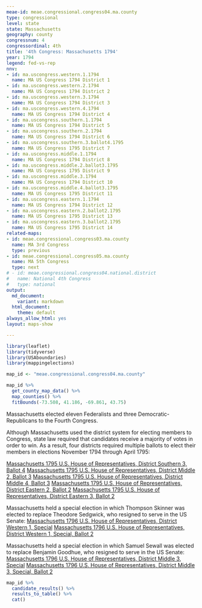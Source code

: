 ```yaml
---
meae-id: meae.congressional.congress04.ma.county
type: congressional
level: state
state: Massachusetts
geography: county
congressnum: 4
congressordinal: 4th
title: '4th Congress: Massachusetts 1794'
year: 1794
legend: fed-vs-rep
nnv:
- id: ma.uscongress.western.1.1794
  name: MA US Congress 1794 District 1
- id: ma.uscongress.western.2.1794
  name: MA US Congress 1794 District 2
- id: ma.uscongress.western.3.1794
  name: MA US Congress 1794 District 3
- id: ma.uscongress.western.4.1794
  name: MA US Congress 1794 District 4
- id: ma.uscongress.southern.1.1794
  name: MA US Congress 1794 District 5
- id: ma.uscongress.southern.2.1794
  name: MA US Congress 1794 District 6
- id: ma.uscongress.southern.3.ballot4.1795
  name: MA US Congress 1795 District 7
- id: ma.uscongress.middle.1.1794
  name: MA US Congress 1794 District 8
- id: ma.uscongress.middle.2.ballot3.1795
  name: MA US Congress 1795 District 9
- id: ma.uscongress.middle.3.1794
  name: MA US Congress 1794 District 10
- id: ma.uscongress.middle.4.ballot3.1795
  name: MA US Congress 1795 District 11
- id: ma.uscongress.eastern.1.1794
  name: MA US Congress 1794 District 12
- id: ma.uscongress.eastern.2.ballot2.1795
  name: MA US Congress 1795 District 13
- id: ma.uscongress.eastern.3.ballot2.1795
  name: MA US Congress 1795 District 14
related-maps:
- id: meae.congressional.congress03.ma.county
  name: MA 3rd Congress
  type: previous
- id: meae.congressional.congress05.ma.county
  name: MA 5th Congress
  type: next
# - id: meae.congressional.congress04.national.district
#   name: National 4th Congress
#   type: national
output:
  md_document:
    variant: markdown
  html_document:
    theme: default
always_allow_html: yes
layout: maps-show

---
```


```r
library(leaflet)
library(tidyverse)
library(USAboundaries)
library(mappingelections)

map_id <- "meae.congressional.congress04.ma.county"
```

<div class="map">

```r
map_id %>%
  get_county_map_data() %>% 
  map_counties() %>% 
  fitBounds(-73.508, 41.186, -69.861, 43.75)
```

</div>

Massachusetts elected eleven Federalists and three Democratic-Republicans to the Fourth Congress.  

Although Massachusetts used the district system for electing members to Congress, state law required that candidates receive a majority of votes in order to win. As a result, four districts required multiple ballots to elect their members in elections November 1794 through April 1795:

[Massachusetts 1795 U.S. House of Representatives, District Southern 3, Ballot 4](https://elections.lib.tufts.edu/catalog/tufts:ma.uscongress.southern.3.ballot4.1795)
[Massachusetts 1795 U.S. House of Representatives, District Middle 2, Ballot 3](https://elections.lib.tufts.edu/catalog/tufts:ma.uscongress.middle.2.ballot3.1795)
[Massachusetts 1795 U.S. House of Representatives, District Middle 4, Ballot 3](https://elections.lib.tufts.edu/catalog/tufts:ma.uscongress.middle.4.ballot3.1795)
[Massachusetts 1795 U.S. House of Representatives, District Eastern 2, Ballot 2](https://elections.lib.tufts.edu/catalog/tufts:ma.uscongress.eastern.2.ballot2.1795)
[Massachusetts 1795 U.S. House of Representatives, District Eastern 3, Ballot 2](https://elections.lib.tufts.edu/catalog/tufts:ma.uscongress.eastern.3.ballot2.1795)

Massachusetts held a special election in which Thompson Skinner was elected to replace Theodore Sedgwick, who resigned to serve in the US Senate:
[Massachusetts 1796 U.S. House of Representatives, District Western 1, Special](https://elections.lib.tufts.edu/catalog/tufts:ma.uscongress.western.1.special.1796)
[Massachusetts 1796 U.S. House of Representatives, District Western 1, Special, Ballot 2](https://elections.lib.tufts.edu/catalog/tufts:ma.uscongress.western.1.special2.1796)

Massachusetts held a special election in which Samuel Sewall was elected to replace Benjamin Goodhue, who resigned to serve in the US Senate:
[Massachusetts 1796 U.S. House of Representatives, District Middle 3, Special](https://elections.lib.tufts.edu/catalog/tufts:ma.uscongress.middle.3.special.1796)
[Massachusetts 1796 U.S. House of Representatives, District Middle 3, Special, Ballot 2](https://elections.lib.tufts.edu/catalog/tufts:ma.uscongress.middle.3.special2.1796)

<div class="results-table">

```r
map_id %>%
  candidate_results() %>%
  results_to_table() %>%
  cat()
```

</div>
